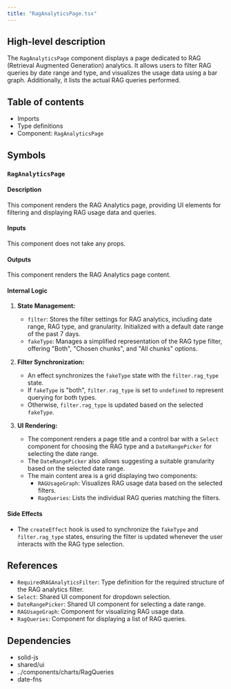 ```yaml
---
title: "RagAnalyticsPage.tsx"
---
```


## High-level description
The `RagAnalyticsPage` component displays a page dedicated to RAG (Retrieval Augmented Generation) analytics. It allows users to filter RAG queries by date range and type, and visualizes the usage data using a bar graph. Additionally, it lists the actual RAG queries performed.

## Table of contents
- Imports
- Type definitions
- Component: `RagAnalyticsPage`

## Symbols

### `RagAnalyticsPage`
#### Description
This component renders the RAG Analytics page, providing UI elements for filtering and displaying RAG usage data and queries.

#### Inputs
This component does not take any props.

#### Outputs
This component renders the RAG Analytics page content.

#### Internal Logic
1. **State Management:**
   - `filter`: Stores the filter settings for RAG analytics, including date range, RAG type, and granularity. Initialized with a default date range of the past 7 days.
   - `fakeType`: Manages a simplified representation of the RAG type filter, offering "Both", "Chosen chunks", and "All chunks" options.

2. **Filter Synchronization:**
   - An effect synchronizes the `fakeType` state with the `filter.rag_type` state. 
   - If `fakeType` is "both", `filter.rag_type` is set to `undefined` to represent querying for both types.
   - Otherwise, `filter.rag_type` is updated based on the selected `fakeType`.

3. **UI Rendering:**
   - The component renders a page title and a control bar with a `Select` component for choosing the RAG type and a `DateRangePicker` for selecting the date range.
   - The `DateRangePicker` also allows suggesting a suitable granularity based on the selected date range.
   - The main content area is a grid displaying two components:
     - `RAGUsageGraph`: Visualizes RAG usage data based on the selected filters.
     - `RagQueries`: Lists the individual RAG queries matching the filters.

#### Side Effects
- The `createEffect` hook is used to synchronize the `fakeType` and `filter.rag_type` states, ensuring the filter is updated whenever the user interacts with the RAG type selection.

## References
- `RequiredRAGAnalyticsFilter`: Type definition for the required structure of the RAG analytics filter.
- `Select`: Shared UI component for dropdown selection.
- `DateRangePicker`: Shared UI component for selecting a date range.
- `RAGUsageGraph`: Component for visualizing RAG usage data.
- `RagQueries`: Component for displaying a list of RAG queries.

## Dependencies
- solid-js
- shared/ui
- ../components/charts/RagQueries
- date-fns

